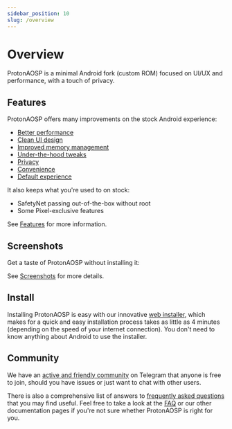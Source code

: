 ```yaml
---
sidebar_position: 10
slug: /overview
---
```



# Overview

ProtonAOSP is a minimal Android fork (custom ROM) focused on UI/UX and performance, with a touch of privacy.

## Features

ProtonAOSP offers many improvements on the stock Android experience:

- [Better performance](features.md#performance)
- [Clean UI design](features.md#ui)
- [Improved memory management](features.md#memory)
- [Under-the-hood tweaks](features.md#tweaks)
- [Privacy](features.md#privacy)
- [Convenience](features.md#convenience)
- [Default experience](features.md#defaults)

It also keeps what you're used to on stock:

- SafetyNet passing out-of-the-box without root
- Some Pixel-exclusive features

See [Features](features.md) for more information.

## Screenshots

Get a taste of ProtonAOSP without installing it:

<Screenshots>
  <Screenshot name="sys-ui-dark-notif" alt="Notification shade, dark" />
  <Screenshot name="sys-ui-light-qs" alt="Quick settings, light" />
  <Screenshot name="sys-ui-power-menu" alt="Power menu" />
  <Screenshot name="sys-ui-recents" alt="Recents overview" />
</Screenshots>

See [Screenshots](screenshots.mdx) for more details.

## Install

Installing ProtonAOSP is easy with our innovative [web installer](../getting-started/install/web.mdx), which makes for a quick and easy installation process takes as little as 4 minutes (depending on the speed of your internet connection). You don't need to know anything about Android to use the installer.

## Community

We have an [active and friendly community](community.md) on Telegram that anyone is free to join, should you have issues or just want to chat with other users.

There is also a comprehensive list of answers to [frequently asked questions](faq.md) that you may find useful. Feel free to take a look at the [FAQ](faq.md) or our other documentation pages if you're not sure whether ProtonAOSP is right for you.
